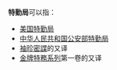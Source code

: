 '''特勤局'''可以指：
* [[美国特勤局|美国特勤局]]
* [[中华人民共和国公安部特勤局|中华人民共和国公安部特勤局]]
* [[袖珍密諜|袖珍密諜]]的又译
* [[金牌特務系列|金牌特務系列]]第一卷的又译

{{disambig}}